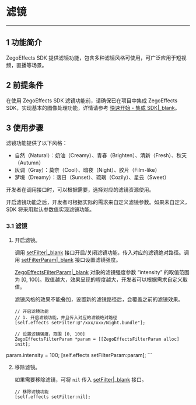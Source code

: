 # 滤镜

- - -

## 1 功能简介

ZegoEffects SDK 提供滤镜功能，包含多种滤镜风格可使用，可广泛应用于短视频，直播等场景。

## 2 前提条件

在使用 ZegoEffects SDK 滤镜功能前，请确保已在项目中集成 ZegoEffects SDK，实现基本的图像处理功能，详情请参考 [快速开始 - 集成 SDK\|_blank](!Quick_Starts/Integration)。



## 3 使用步骤

滤镜功能提供了以下风格：
- 自然（Natural）：奶油（Creamy）、青春（Brighten）、清新（Fresh）、秋天（Autumn）
- 灰调（Gray）：莫奈（Cool）、暗夜（Night）、胶片（Film-like）
- 梦境（Dreamy）：落日（Sunset）、琉璃（Cozily）、星云（Sweet）

开发者在调用接口时，可以根据需要，选择对应的滤镜资源使用。

开启滤镜功能之后，开发者可根据实际的需求来自定义滤镜参数。如果未自定义，SDK 将采用默认参数值实现滤镜功能。

### 3.1 滤镜

1. 开启滤镜。

    调用 [setFilter\|_blank](@setFilter) 接口开启/关闭滤镜功能，传入对应的滤镜绝对路径。调用 [setFilterParam\|_blank](@setFilterParam) 接口设置滤镜强度。

    [ZegoEffectsFilterParam\|_blank](@-ZegoEffectsFilterParam) 对象的滤镜强度参数 “intensity” 的取值范围为 [0, 100]。取值越大，效果呈现的程度越大，开发者可以根据需求自定义取值。

    <div class = 'mk-warning'>

    滤镜风格的效果不能叠加，设置新的滤镜路径后，会覆盖之前的滤镜效果。
    </div>

    ```objc
    // 开启滤镜功能
    // 1. 开启滤镜功能，并且传入对应的滤镜绝对路径
    [self.effects setFilter:@"/xxx/xxx/Night.bundle"];

    // 设置滤镜强度，范围 [0, 100]
    ZegoEffectsFilterParam *param = [[ZegoEffectsFilterParam alloc] init];
param.intensity = 100;
    [self.effects setFilterParam:param];
    ```

2. 移除滤镜。

    如果需要移除滤镜，可将 `nil` 传入 [setFilter\|_blank](@setFilter) 接口。

    ```objc
    // 移除滤镜功能
    [self.effects setFilter:nil];
    ```
